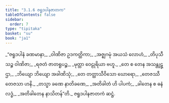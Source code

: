 ```yaml
---
title: "3.1.6 ဇရူဒပါနဇာတက"
tableOfContents: false
sidebar:
  order: 7
type: "tipitaka"
basket: "su"
book: "ja1"
---
```



<DynamicBreadcrumb />

<Division number="16" book="ja1">

<Paragraph number="690" type="verses" book="ja1">
_“ဇရူဒပါနံ ခဏမာနာ,_  
_ဝါဏိဇာ ဥဒကတ္ထိကာ;_  
_အဇ္ဈဂမုံ အယသံ လောဟံ,_  
_တိပုသီသဉ္စ ဝါဏိဇာ;_  
_ရဇတံ ဇာတရူပဉ္စ,_  
_မုတ္တာ ဝေဠုရိယာ ဗဟူ._  

</Paragraph>

</Division>
<Division number="17" book="ja1">

<Paragraph number="691" type="verses" book="ja1">
_တေ စ တေန အသန္တုဋ္ဌာ,_  
_ဘိယျော ဘိယျော အခါဏိသုံ;_  
_တေ တတ္ထာသီဝိသော ဃောရော,_  
_တေဇဿီ တေဇသာ ဟနိ._  

</Paragraph>

</Division>
<Division number="18" book="ja1">

<Paragraph number="692" type="verses" book="ja1">
_တသ္မာ ခဏေ နာတိခဏေ,_  
_အတိခါတံ ဟိ ပါပကံ;_  
_ခါတေန စ ဓနံ လဒ္ဓံ,_  
_အတိခါတေန နာသိတန်”တိ._  


</Paragraph>
</Division>

<Paragraph number="693" type="center" book="ja1">
ဇရူဒပါနဇာတကံ ဆဋ္ဌံ.
</Paragraph>